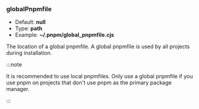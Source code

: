### globalPnpmfile

* Default: **null**
* Type: **path**
* Example: **~/.pnpm/global_pnpmfile.cjs**

The location of a global pnpmfile. A global pnpmfile is used by all projects
during installation.

:::note

It is recommended to use local pnpmfiles. Only use a global pnpmfile
if you use pnpm on projects that don't use pnpm as the primary package manager.

:::
